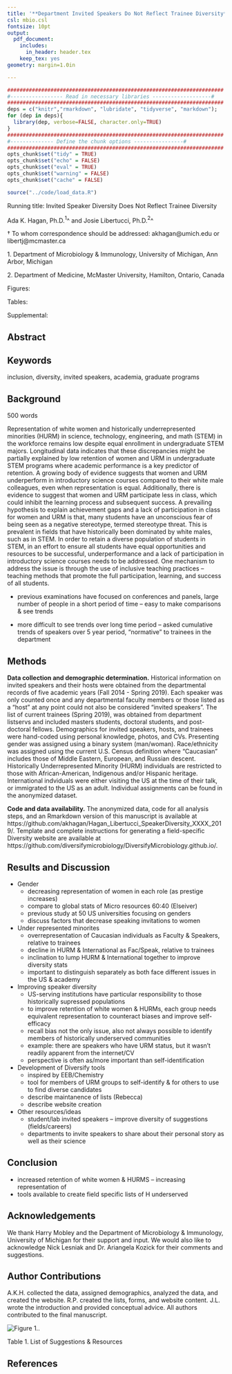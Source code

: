 ```yaml
---
title: '**Department Invited Speakers Do Not Reflect Trainee Diversity**'
csl: mbio.csl
fontsize: 10pt
output:
  pdf_document:
    includes:
      in_header: header.tex
    keep_tex: yes
geometry: margin=1.0in

---
```


```r
######################################################################
#----------------- Read in necessary libraries -------------------#
######################################################################
deps = c("knitr","rmarkdown", "lubridate", "tidyverse", "markdown");
for (dep in deps){
  library(dep, verbose=FALSE, character.only=TRUE)
}
######################################################################
#-------------- Define the chunk options ----------------#
######################################################################
opts_chunk$set("tidy" = TRUE)
opts_chunk$set("echo" = FALSE)
opts_chunk$set("eval" = TRUE)
opts_chunk$set("warning" = FALSE)
opts_chunk$set("cache" = FALSE)
```

```r
source("../code/load_data.R")
```

\vspace{30mm}

Running title: Invited Speaker Diversity Does Not Reflect Trainee Diversity

\vspace{35mm}

Ada K. Hagan, Ph.D.${^1}$^ and Josie Libertucci, Ph.D.${^2}$^

\vspace{35mm}

$\dagger$ To whom correspondence should be addressed: akhagan@umich.edu or libertj@mcmaster.ca 

1\. Department of Microbiology & Immunology, University of Michigan, Ann Arbor, Michigan

2\. Department of Medicine, McMaster University, Hamilton, Ontario, Canada


Figures:

Tables:

Supplemental:

\newpage
\linenumbers

## Abstract


## Keywords

inclusion, diversity, invited speakers, academia, graduate programs

\newpage

## Background

500 words

Representation of white women and historically underrepresented minorities (HURM) in science, technology, engineering, and math (STEM) in the workforce remains low despite equal enrollment in undergraduate STEM majors. Longitudinal data indicates that these discrepancies might be partially explained by low retention of women and URM in undergraduate STEM programs where academic performance is a key predictor of retention. A growing body of evidence suggests that women and URM underperform in introductory science courses compared to their white male colleagues, even when representation is equal. Additionally, there is evidence to suggest that women and URM participate less in class, which could inhibit the learning process and subsequent success. A prevailing hypothesis to explain achievement gaps and a lack of participation in class for women and URM is that, many students have an unconscious fear of being seen as a negative stereotype, termed stereotype threat. This is prevalent in fields that have historically been dominated by white males, such as in STEM. In order to retain a diverse population of students in STEM, in an effort to ensure all students have equal opportunities and resources to be successful, underperformance and a lack of participation in introductory science courses needs to be addressed. One mechanism to address the issue is through the use of inclusive teaching practices –teaching methods that promote the full participation, learning, and success of all students.      

+ previous examinations have focused on conferences and panels, large number of people in a short period of time -- easy to make comparisons & see trends

+ more difficult to see trends over long time period -- asked cumulative trends of speakers over 5 year period, "normative" to trainees in the department

## Methods

**Data collection and demographic determination.** Historical information on invited speakers and their hosts were obtained from the departmental records of five academic years (Fall 2014 - Spring 2019). Each speaker was only counted once and any departmental faculty members or those listed as a "host" at any point could not also be considered "invited speakers". The list of current trainees (Spring 2019), was obtained from department listservs and included masters students, doctoral students, and post-doctoral fellows.
  Demographics for invited speakers, hosts, and trainees were hand-coded using personal knowledge, photos, and CVs. Presenting gender was assigned using a binary system (man/woman). Race/ethnicity was assigned using the current U.S. Census definition where "Caucasian" includes those of Middle Eastern, European, and Russian descent. Historically Underrepresented Minority (HURM) individuals are restricted to those with African-American, Indigenous and/or Hispanic heritage. International indviduals were either visiting the US at the time of their talk, or immigrated to the US as an adult. Individual assignments can be found in the anonymized dataset.
  
**Code and data availability.** The anonymized data, code for all analysis steps, and an Rmarkdown version of this manuscript is available at https://github.com/akhagan/Hagan_Libertucci_SpeakerDiversity_XXXX_2019/. Template and complete instructions for generating a field-specific Diversity website are available at https://github.com/diversifymicrobiology/DiversifyMicrobiology.github.io/.

## Results and Discussion

+ Gender
    + decreasing representation of women in each role (as prestige increases)
    + compare to global stats of Micro resources 60:40 (Elseiver)
    + previous study at 50 US universities focusing on genders
    + discuss factors that decrease speaking invitations to women

+ Under represented minorites
    + overrepresentation of Caucasian individuals as Faculty & Speakers, relative to trainees
    + decline in HURM & International as Fac/Speak, relative to trainees
    + inclination to lump HURM & International together to improve diversity stats
    + important to distinguish separately as both face different issues in the US & academy

+ Improving speaker diversity
    + US-serving institutions have particular responsibility to those historically supressed populations
    + to improve retention of white women & HURMs, each group needs equivalent representation to counteract biases and improve self-efficacy
    + recall bias not the only issue, also not always possible to identify members of historically underserved communities
    + example: there are speakers who have URM status, but it wasn't readily apparent from the internet/CV 
    + perspective is often as/more important than self-identification 

+ Development of Diversify tools
    + inspired by EEB/Chemistry
    + tool for members of URM groups to self-identify & for others to use to find diverse candidates
    + describe maintanence of lists (Rebecca)
    + describe website creation
    
+ Other resources/ideas
    + student/lab invited speakers -- improve diversity of suggestions (fields/careers)
    + departments to invite speakers to share about their personal story as well as their science

## Conclusion

+ increased retention of white women & HURMS -- increasing representation of 
+ tools available to create field specific lists of H underserved

## Acknowledgements

We thank Harry Mobley and the Department of Microbiology & Immunology, University of Michigan for their support and input. We would also like to acknowledge Nick Lesniak and Dr. Ariangela Kozick for their comments and suggestions. 

## Author Contributions
A.K.H. collected the data, assigned demographics, analyzed the data, and created the website. R.P. created the lists, forms, and website content. J.L. wrote the introduction and provided conceptual advice. All authors contributed to the final manuscript.

![Figure 1.](). 

Table 1. List of Suggestions & Resources

## References

<div id="refs"></div>



